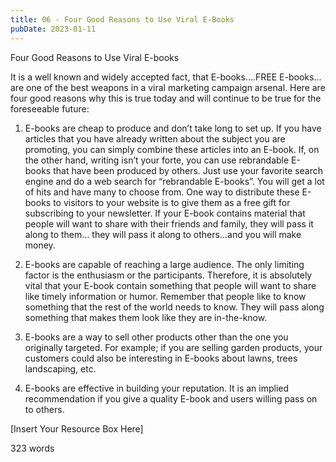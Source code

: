 ```yaml
---
title: 06 - Four Good Reasons to Use Viral E-Books
pubDate: 2023-01-11
---
```


Four Good Reasons to Use Viral E-books


It is a well known and widely accepted fact, that E-books….FREE E-books…are one of the best weapons in a viral marketing campaign arsenal.  Here are four good reasons why this is true today and will continue to be true for the foreseeable future:

1.	E-books are cheap to produce and don’t take long to set up. If you have articles that you have already written about the subject you are promoting, you can simply combine these articles into an E-book.  If, on the other hand, writing isn’t your forte, you can use rebrandable E-books that have been produced by others.  Just use your favorite search engine and do a web search for “rebrandable E-books”.  You will get a lot of hits and have many to choose from.  One way to distribute these E-books to visitors to your website is to give them as a free gift for subscribing to your newsletter. If your E-book contains material that people will want to share with their friends and family, they will pass it along to them… they will pass it along to others…and you will make money. 

2.	E-books are capable of reaching a large audience.  The only limiting factor is the enthusiasm or the participants.  Therefore, it is absolutely vital that your E-book contain something that people will want to share like timely information or humor.  Remember that people like to know something that the rest of the world needs to know. They will pass along something that makes them look like they are in-the-know. 

3.	E-books are a way to sell other products other than the one you originally targeted.  For example; if you are selling garden products, your customers could also be interesting in E-books about lawns, trees landscaping, etc.

4.	E-books are effective in building your reputation. It is an implied recommendation if you give a quality E-book and users willing pass on to others.

[Insert Your Resource Box Here]

323 words
